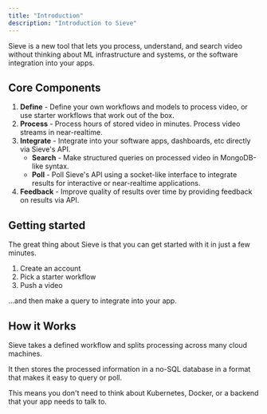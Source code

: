 ```yaml
---
title: "Introduction"
description: "Introduction to Sieve"
---
```


Sieve is a new tool that lets you process, understand, and search video without thinking about ML infrastructure and systems, or the software integration into your apps.

## Core Components
1. **Define** - Define your own workflows and models to process video, or use starter workflows that work out of the box.
2. **Process** - Process hours of stored video in minutes. Process video streams in near-realtime.
3. **Integrate** - Integrate into your software apps, dashboards, etc directly via Sieve's API.
    - **Search** - Make structured queries on processed video in MongoDB-like syntax.
    - **Poll** - Poll Sieve's API using a socket-like interface to integrate results for interactive or near-realtime applications.
4. **Feedback** - Improve quality of results over time by providing feedback on results via API.

## Getting started
The great thing about Sieve is that you can get started with it in just a few minutes.
1. Create an account
2. Pick a starter workflow
3. Push a video

...and then make a query to integrate into your app.

## How it Works
Sieve takes a defined workflow and splits processing across many cloud machines.

It then stores the processed information in a no-SQL database in a format that makes it easy to query or poll.

This means you don't need to think about Kubernetes, Docker, or a backend that your app needs to talk to.
